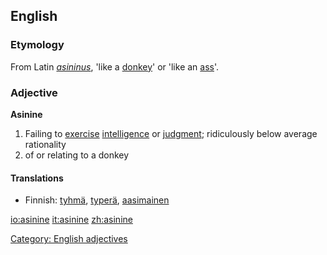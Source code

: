 ==English==

===Etymology===
From Latin ''[[asininus]]'', 'like a [[donkey]]' or 'like an [[ass]]'.

===Adjective===
'''Asinine''' 
# Failing to [[exercise]] [[intelligence]] or [[judgment]]; ridiculously below average rationality
# of or relating to a donkey
====Translations====
*Finnish: [[tyhmä]], [[typerä]], [[aasimainen]]

[[Category: English adjectives]]

[[io:asinine]]
[[it:asinine]]
[[zh:asinine]]